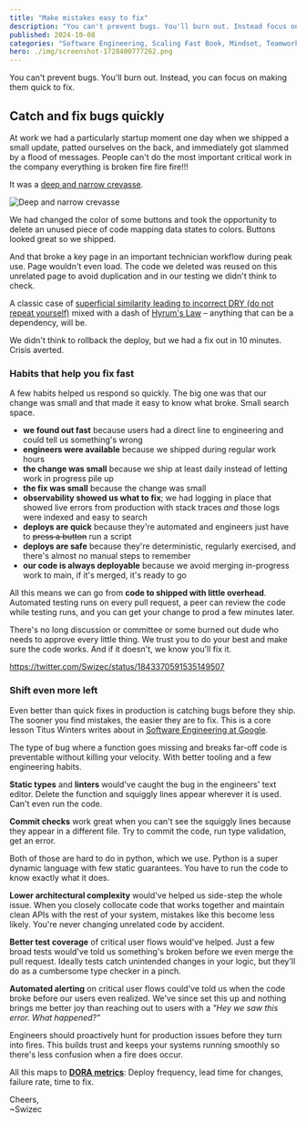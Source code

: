 ```yaml
---
title: "Make mistakes easy to fix"
description: "You can't prevent bugs. You'll burn out. Instead focus on making them quick to fix."
published: 2024-10-08
categories: "Software Engineering, Scaling Fast Book, Mindset, Teamwork"
hero: ./img/screenshot-1728400777262.png
---
```


You can't prevent bugs. You'll burn out. Instead, you can focus on making them quick to fix.

## Catch and fix bugs quickly

At work we had a particularly startup moment one day when we shipped a small update, patted ourselves on the back, and immediately got slammed by a flood of messages. People can't do the most important critical work in the company everything is broken fire fire fire!!!

It was a [deep and narrow crevasse](https://swizec.com/blog/a-mental-framework-that-helps-you-code-faster/).

![Deep and narrow crevasse](https://i.imgur.com/MDiysUF.png)

We had changed the color of some buttons and took the opportunity to delete an unused piece of code mapping data states to colors. Buttons looked great so we shipped.

And that broke a key page in an important technician workflow during peak use. Page wouldn't even load. The code we deleted was reused on this unrelated page to avoid duplication and in our testing we didn't think to check.

A classic case of [superficial similarity leading to incorrect DRY (do not repeat yourself)](https://swizec.com/blog/dry-vs-soc-a-difficult-choice/) mixed with a dash of [Hyrum's Law](https://www.hyrumslaw.com) – anything that can be a dependency, will be.

We didn't think to rollback the deploy, but we had a fix out in 10 minutes. Crisis averted.

### Habits that help you fix fast

A few habits helped us respond so quickly. The big one was that our change was small and that made it easy to know what broke. Small search space.

- **we found out fast** because users had a direct line to engineering and could tell us something's wrong
- **engineers were available** because we shipped during regular work hours
- **the change was small** because we ship at least daily instead of letting work in progress pile up
- **the fix was small** because the change was small
- **observability showed us what to fix**; we had logging in place that showed live errors from production with stack traces _and_ those logs were indexed and easy to search
- **deploys are quick** because they're automated and engineers just have to ~~press a button~~ run a script
- **deploys are safe** because they're deterministic, regularly exercised, and there's almost no manual steps to remember
- **our code is always deployable** because we avoid merging in-progress work to main, if it's merged, it's ready to go

All this means we can go from **code to shipped with little overhead**. Automated testing runs on every pull request, a peer can review the code while testing runs, and you can get your change to prod a few minutes later.

There's no long discussion or committee or some burned out dude who needs to approve every little thing. We trust you to do your best and make sure the code works. And if it doesn't, we know you'll fix it.

https://twitter.com/Swizec/status/1843370591535149507

### Shift even more left

Even better than quick fixes in production is catching bugs before they ship. The sooner you find mistakes, the easier they are to fix. This is a core lesson Titus Winters writes about in [Software Engineering at Google](https://swizec.com/blog/what-i-learned-from-software-engineering-at-google/).

The type of bug where a function goes missing and breaks far-off code is preventable without killing your velocity. With better tooling and a few engineering habits.

**Static types** and **linters** would've caught the bug in the engineers' text editor. Delete the function and squiggly lines appear wherever it is used. Can't even run the code.

**Commit checks** work great when you can't see the squiggly lines because they appear in a different file. Try to commit the code, run type validation, get an error.

Both of those are hard to do in python, which we use. Python is a super dynamic language with few static guarantees. You have to run the code to know exactly what it does.

**Lower architectural complexity** would've helped us side-step the whole issue. When you closely collocate code that works together and maintain clean APIs with the rest of your system, mistakes like this become less likely. You're never changing unrelated code by accident.

**Better test coverage** of critical user flows would've helped. Just a few broad tests would've told us something's broken before we even merge the pull request. Ideally tests catch unintended changes in your logic, but they'll do as a cumbersome type checker in a pinch.

**Automated alerting** on critical user flows could've told us when the code broke before our users even realized. We've since set this up and nothing brings me better joy than reaching out to users with a _"Hey we saw this error. What happened?"_

Engineers should proactively hunt for production issues before they turn into fires. This builds trust and keeps your systems running smoothly so there's less confusion when a fire does occur.

All this maps to [**DORA metrics**](https://cloud.google.com/blog/products/devops-sre/using-the-four-keys-to-measure-your-devops-performance): Deploy frequency, lead time for changes, failure rate, time to fix.

Cheers,<br/>
~Swizec
